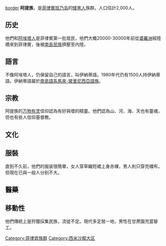 {{unreferenced|time=2014-03-23T10:11:09+00:00}}
[[图像:Ati_woman_2.jpg|border]]
'''阿提族'''，是[[菲律賓|菲律賓]][[班乃岛|班乃岛]]的[[矮黑人|矮黑人]]族群。人口估計2,000人。

==历史==
他們和[[阿埃塔人|阿埃塔人]]是菲律賓第一批居民，他們大概20000-30000年前從[[婆羅洲|婆羅洲]]經陸橋來到菲律賓，後被[[南島民族|南島民族]]擠壓至内陸。

==語言==
不像阿埃塔人，仍保留自己的語言，叫伊納蒂語。1980年代仍有1500人持伊納蒂語。伊納蒂語屬於[[南島語系|南島語系]][[馬來-玻里尼西亞語族|馬來-玻里尼西亞語族]]。

==宗教==
阿提族的[[万物有灵|万物有灵]]信仰認為有好與壞的精靈。他們認為山、河、海、天也有靈魂，但也有些人信仰基督教。

==文化==
==服裝==
直到不久前，他們的服装很簡單，女人穿草織短裙上身赤裸，男人則只穿兜襠布。但現在已與一般人分别不大。

==醫藥==
==移動性==
他們傳統上是狩獵採集民族，流徙不定。現代多定居一地，男性在甘蔗園充當替工。

{{DEFAULTSORT:A}}
[[Category:菲律宾族群|Category:菲律宾族群]]
[[Category:西米沙鄢大区|Category:西米沙鄢大区]]